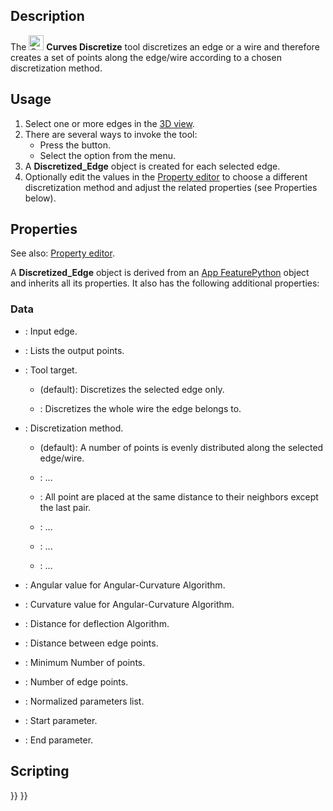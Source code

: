 <languages/>

{{Docnav
|[[Curves_SplitCurve|SplitCurve]]
|[[Curves_Approximate|Approximate]]
|[[Curves_Workbench|Curves]]
|IconL=Curves_SplitCurve.svg
|IconR=Curves_Approximate.svg
|IconC=Curves_workbench_icon.svg
}}

{{GuiCommand
|Name=Curves Discretize
|MenuLocation=Curves → Discretize
|Workbenches=[[Curves_Workbench|Curves]]
}}

==Description==

The [[Image:Curves_Discretize.svg|24px]] '''Curves Discretize''' tool discretizes an edge or a wire and therefore creates a set of points along the edge/wire according to a chosen discretization method.

==Usage==

# Select one or more edges in the [[3D_View|3D view]].
# There are several ways to invoke the tool:
#* Press the {{Button|[[Image:Curves_Discretize.svg|16px]] [[Curves_Discretize|Discretize]]}} button.
#* Select the {{MenuCommand|Curves → [[Image:Curves_Discretize.svg|16px]] Discretize}} option from the menu.
# A '''Discretized_Edge''' object is created for each selected edge.
# Optionally edit the values in the [[Property_editor|Property editor]] to choose a different discretization method and adjust the related properties (see Properties below).

==Properties==

See also: [[Property_editor|Property editor]].

A '''Discretized_Edge''' object is derived from an [[App_FeaturePython|App FeaturePython]] object and inherits all its properties. It also has the following additional properties:

===Data===

{{TitleProperty|Discretized}}

* {{PropertyData|Edge|LinkSub}}: Input edge.
* {{PropertyData|Point|VectorList}}: Lists the output points.
* {{PropertyData|Target|Enumeration}}: Tool target.
** {{Value|SingleEdge}} (default): Discretizes the selected edge only.
** {{Value|Wire}}: Discretizes the whole wire the edge belongs to.

{{TitleProperty|Method}}

* {{PropertyData|Algorithm|Enumeration}}: Discretization method.
** {{Value|Number}} (default): A number of points is evenly distributed along the selected edge/wire.
** {{Value|QuasiNumber}}: ...
** {{Value|Distance}}: All point are placed at the same distance to their neighbors except the last pair.
** {{Value|Deflection}}: ...
** {{Value|QuasiDeflection}}: ...
** {{Value|Angular-Curvature}}: ...
* {{PropertyData|Angular|Float}}: Angular value for Angular-Curvature Algorithm.
* {{PropertyData|Curvature|Float}}: Curvature value for Angular-Curvature Algorithm.
* {{PropertyData|Deflection|Float}}: Distance for deflection Algorithm.
* {{PropertyData|Distance|Float}}: Distance between edge points.
* {{PropertyData|Minimum|Integer}}: Minimum Number of points.
* {{PropertyData|Number|Integer}}: Number of edge points.

{{TitleProperty|Output}}

* {{PropertyData|Normalized Parameters|FloatList}}: Normalized parameters list.

{{TitleProperty|Parameters}}

* {{PropertyData|Parameter First|Float}}: Start parameter.
* {{PropertyData|Parameter Last|Float}}: End parameter.

==Scripting==


{{Docnav
|[[Curves_SplitCurve|SplitCurve]]
|[[Curves_Approximate|Approximate]]
|[[Curves_Workbench|Curves]]
|IconL=Curves_SplitCurve.svg
|IconR=Curves_Approximate.svg
|IconC=Curves_workbench_icon.svg
}}

{{Curves Tools navi{{#translation:}}}}
{{Userdocnavi{{#translation:}}}}
